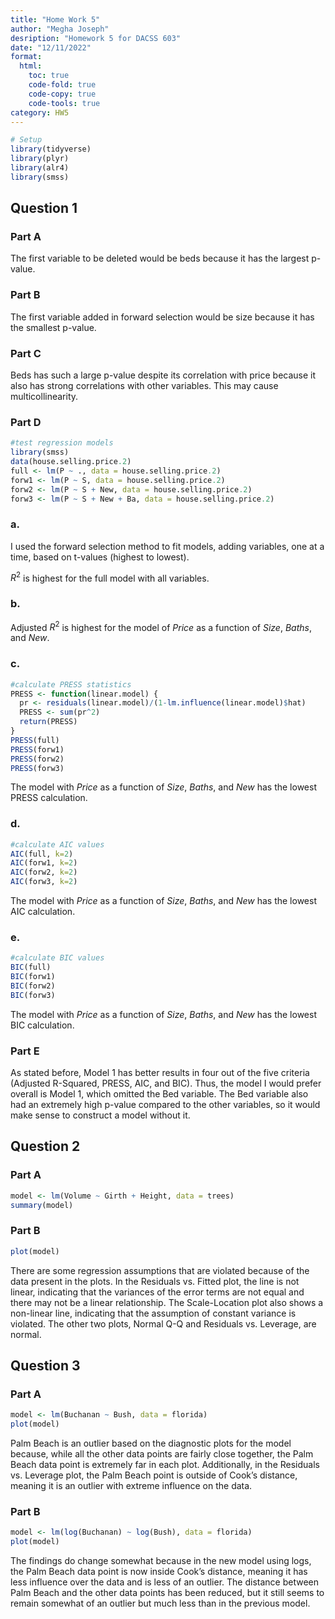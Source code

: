 ```yaml
---
title: "Home Work 5"
author: "Megha Joseph"
desription: "Homework 5 for DACSS 603"
date: "12/11/2022"
format:
  html:
    toc: true
    code-fold: true
    code-copy: true
    code-tools: true
category: HW5
---
```


```r
# Setup
library(tidyverse)
library(plyr)
library(alr4)
library(smss)
```

## Question 1

### Part A

The first variable to be deleted would be beds because it has the largest p-value.

### Part B

The first variable added in forward selection would be size because it has the smallest p-value.

### Part C

Beds has such a large p-value despite its correlation with price because it also has strong correlations with other variables. This may cause multicollinearity.

### Part D

```r
#test regression models
library(smss)
data(house.selling.price.2)
full <- lm(P ~ ., data = house.selling.price.2)
forw1 <- lm(P ~ S, data = house.selling.price.2)
forw2 <- lm(P ~ S + New, data = house.selling.price.2)
forw3 <- lm(P ~ S + New + Ba, data = house.selling.price.2)
```
### a.
I used the forward selection method to fit models, adding variables, one at a time, based on t-values (highest to lowest).

$R^{2}$ is highest for the full model with all variables.

### b.
Adjusted $R^{2}$ is highest for the model of *Price* as a function of *Size*, *Baths*, and *New*.

### c.
```r
#calculate PRESS statistics
PRESS <- function(linear.model) {
  pr <- residuals(linear.model)/(1-lm.influence(linear.model)$hat) 
  PRESS <- sum(pr^2) 
  return(PRESS)
}
PRESS(full)
PRESS(forw1)
PRESS(forw2)
PRESS(forw3)
```
The model with *Price* as a function of *Size*, *Baths*, and *New* has the lowest PRESS calculation.

### d.
```r
#calculate AIC values
AIC(full, k=2)
AIC(forw1, k=2)
AIC(forw2, k=2)
AIC(forw3, k=2)
```
The model with *Price* as a function of *Size*, *Baths*, and *New* has the lowest AIC calculation.

### e.
```r
#calculate BIC values
BIC(full)
BIC(forw1)
BIC(forw2)
BIC(forw3)
```
The model with *Price* as a function of *Size*, *Baths*, and *New* has the lowest BIC calculation.

### Part E

As stated before, Model 1 has better results in four out of the five criteria (Adjusted R-Squared, PRESS, AIC, and BIC). Thus, the model I would prefer overall is Model 1, which omitted the Bed variable. The Bed variable also had an extremely high p-value compared to the other variables, so it would make sense to construct a model without it.



## Question 2

### Part A

```r
model <- lm(Volume ~ Girth + Height, data = trees)
summary(model)
```

### Part B

```r
plot(model)
```

There are some regression assumptions that are violated because of the data present in the plots. In the Residuals vs. Fitted plot, the line is not linear, indicating that the variances of the error terms are not equal and there may not be a linear relationship. The Scale-Location plot also shows a non-linear line, indicating that the assumption of constant variance is violated. The other two plots, Normal Q-Q and Residuals vs. Leverage, are normal.

## Question 3

### Part A

```r
model <- lm(Buchanan ~ Bush, data = florida)
plot(model)
```

Palm Beach is an outlier based on the diagnostic plots for the model because, while all the other data points are fairly close together, the Palm Beach data point is extremely far in each plot. Additionally, in the Residuals vs. Leverage plot, the Palm Beach point is outside of Cook's distance, meaning it is an outlier with extreme influence on the data.

### Part B

```r
model <- lm(log(Buchanan) ~ log(Bush), data = florida)
plot(model)
```

The findings do change somewhat because in the new model using logs, the Palm Beach data point is now inside Cook's distance, meaning it has less influence over the data and is less of an outlier. The distance between Palm Beach and the other data points has been reduced, but it still seems to remain somewhat of an outlier but much less than in the previous model.






